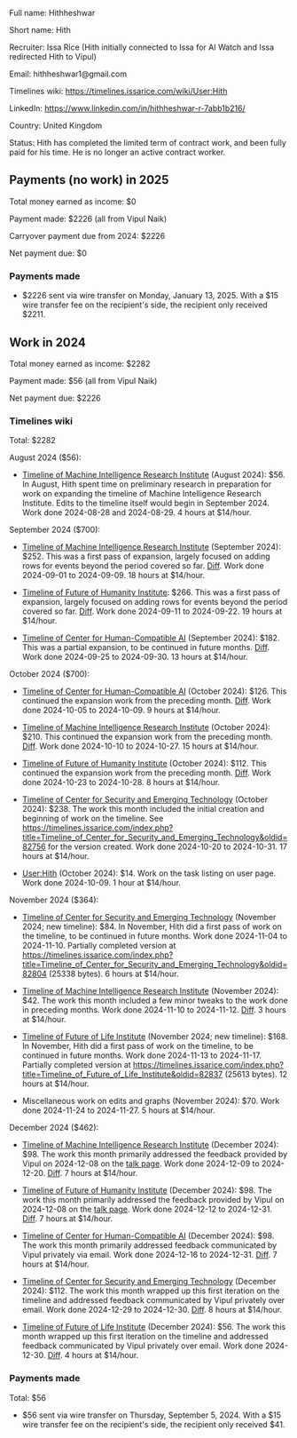 Full name: Hithheshwar

Short name: Hith

Recruiter: Issa Rice (Hith initially connected to Issa for AI Watch and Issa redirected Hith to Vipul)

Email: hithheshwar1@gmail.com

Timelines wiki: https://timelines.issarice.com/wiki/User:Hith

LinkedIn: https://www.linkedin.com/in/hithheshwar-r-7abb1b216/

Country: United Kingdom

Status: Hith has completed the limited term of contract work, and been fully paid for his time. He is no longer an active contract worker.

==Payments (no work) in 2025==

Total money earned as income: $0

Payment made: $2226 (all from Vipul Naik)

Carryover payment due from 2024: $2226

Net payment due: $0

===Payments made===

* $2226 sent via wire transfer on Monday, January 13, 2025. With a $15 wire transfer fee on the recipient's side, the recipient only received $2211.

==Work in 2024==

Total money earned as income: $2282

Payment made: $56 (all from Vipul Naik)

Net payment due: $2226

===Timelines wiki===

Total: $2282

August 2024 ($56):

* [https://timelines.issarice.com/wiki/Timeline_of_Machine_Intelligence_Research_Institute Timeline of Machine Intelligence Research Institute] (August 2024): $56. In August, Hith spent time on preliminary research in preparation for work on expanding the timeline of Machine Intelligence Research Institute. Edits to the timeline itself would begin in September 2024. Work done 2024-08-28 and 2024-08-29. 4 hours at $14/hour.

September 2024 ($700):

* [https://timelines.issarice.com/wiki/Timeline_of_Machine_Intelligence_Research_Institute Timeline of Machine Intelligence Research Institute] (September 2024): $252. This was a first pass of expansion, largely focused on adding rows for events beyond the period covered so far. [https://timelines.issarice.com/index.php?title=Timeline_of_Machine_Intelligence_Research_Institute&type=revision&diff=81867&oldid=79133 Diff]. Work done 2024-09-01 to 2024-09-09. 18 hours at $14/hour.

* [https://timelines.issarice.com/wiki/Timeline_of_Future_of_Humanity_Institute Timeline of Future of Humanity Institute]: $266. This was a first pass of expansion, largely focused on adding rows for events beyond the period covered so far. [https://timelines.issarice.com/index.php?title=Timeline_of_Future_of_Humanity_Institute&type=revision&diff=82214&oldid=75169 Diff]. Work done 2024-09-11 to 2024-09-22. 19 hours at $14/hour.

* [https://timelines.issarice.com/wiki/Timeline_of_Center_for_Human-Compatible_AI Timeline of Center for Human-Compatible AI] (September 2024): $182. This was a partial expansion, to be continued in future months. [https://timelines.issarice.com/index.php?title=Timeline_of_Center_for_Human-Compatible_AI&type=revision&diff=82276&oldid=74846 Diff]. Work done 2024-09-25 to 2024-09-30. 13 hours at $14/hour.

October 2024 ($700):

* [https://timelines.issarice.com/wiki/Timeline_of_Center_for_Human-Compatible_AI Timeline of Center for Human-Compatible AI] (October 2024): $126. This continued the expansion work from the preceding month. [https://timelines.issarice.com/index.php?title=Timeline_of_Center_for_Human-Compatible_AI&type=revision&diff=82388&oldid=82276 Diff]. Work done 2024-10-05 to 2024-10-09. 9 hours at $14/hour.

* [https://timelines.issarice.com/wiki/Timeline_of_Machine_Intelligence_Research_Institute Timeline of Machine Intelligence Research Institute] (October 2024): $210. This continued the expansion work from the preceding month. [https://timelines.issarice.com/index.php?title=Timeline_of_Machine_Intelligence_Research_Institute&type=revision&diff=82636&oldid=82319 Diff]. Work done 2024-10-10 to 2024-10-27. 15 hours at $14/hour.

* [https://timelines.issarice.com/wiki/Timeline_of_Future_of_Humanity_Institute Timeline of Future of Humanity Institute] (October 2024): $112. This continued the expansion work from the preceding month. [https://timelines.issarice.com/index.php?title=Timeline_of_Future_of_Humanity_Institute&type=revision&diff=82658&oldid=82320 Diff]. Work done 2024-10-23 to 2024-10-28. 8 hours at $14/hour.

* [https://timelines.issarice.com/wiki/Timeline_of_Center_for_Security_and_Emerging_Technology Timeline of Center for Security and Emerging Technology] (October 2024): $238. The work this month included the initial creation and beginning of work on the timeline. See https://timelines.issarice.com/index.php?title=Timeline_of_Center_for_Security_and_Emerging_Technology&oldid=82756 for the version created. Work done 2024-10-20 to 2024-10-31. 17 hours at $14/hour.

* [https://timelines.issarice.com/wiki/User:Hith User:Hith] (October 2024): $14. Work on the task listing on user page. Work done 2024-10-09. 1 hour at $14/hour.

November 2024 ($364):

* [https://timelines.issarice.com/wiki/Timeline_of_Center_for_Security_and_Emerging_Technology Timeline of Center for Security and Emerging Technology] (November 2024; new timeline): $84. In November, Hith did a first pass of work on the timeline, to be continued in future months. Work done 2024-11-04 to 2024-11-10. Partially completed version at https://timelines.issarice.com/index.php?title=Timeline_of_Center_for_Security_and_Emerging_Technology&oldid=82804 (25338 bytes). 6 hours at $14/hour.

* [https://timelines.issarice.com/wiki/Timeline_of_Machine_Intelligence_Research_Institute Timeline of Machine Intelligence Research Institute] (November 2024): $42. The work this month included a few minor tweaks to the work done in preceding months. Work done 2024-11-10 to 2024-11-12. [https://timelines.issarice.com/index.php?title=Timeline_of_Machine_Intelligence_Research_Institute&type=revision&diff=82812&oldid=82636 Diff]. 3 hours at $14/hour.

* [https://timelines.issarice.com/wiki/Timeline_of_Future_of_Life_Institute Timeline of Future of Life Institute] (November 2024; new timeline): $168. In November, Hith did a first pass of work on the timeline, to be continued in future months. Work done 2024-11-13 to 2024-11-17. Partially completed version at https://timelines.issarice.com/index.php?title=Timeline_of_Future_of_Life_Institute&oldid=82837 (25613 bytes). 12 hours at $14/hour.

* Miscellaneous work on edits and graphs (November 2024): $70. Work done 2024-11-24 to 2024-11-27. 5 hours at $14/hour.

December 2024 ($462):

* [https://timelines.issarice.com/wiki/Timeline_of_Machine_Intelligence_Research_Institute Timeline of Machine Intelligence Research Institute] (December 2024): $98. The work this month primarily addressed the feedback provided by Vipul on 2024-12-08 on the [https://timelines.issarice.com/wiki/Talk:Timeline_of_Machine_Intelligence_Research_Institute talk page]. Work done 2024-12-09 to 2024-12-20. [https://timelines.issarice.com/index.php?title=Timeline_of_Machine_Intelligence_Research_Institute&type=revision&diff=83169&oldid=82916 Diff]. 7 hours at $14/hour.

* [https://timelines.issarice.com/wiki/Timeline_of_Future_of_Humanity_Institute Timeline of Future of Humanity Institute] (December 2024): $98. The work this month primarily addressed the feedback provided by Vipul on 2024-12-08 on the [https://timelines.issarice.com/wiki/Talk:Timeline_of_Future_of_Humanity_Institute talk page]. Work done 2024-12-12 to 2024-12-31. [https://timelines.issarice.com/index.php?title=Timeline_of_Future_of_Humanity_Institute&type=revision&diff=83401&oldid=82797 Diff]. 7 hours at $14/hour.

* [https://timelines.issarice.com/wiki/Timeline_of_Center_for_Human-Compatible_AI Timeline of Center for Human-Compatible AI] (December 2024): $98. The work this month primarily addressed feedback communicated by Vipul privately via email. Work done 2024-12-16 to 2024-12-31. [https://timelines.issarice.com/index.php?title=Timeline_of_Center_for_Human-Compatible_AI&type=revision&diff=83398&oldid=82910 Diff]. 7 hours at $14/hour.

* [https://timelines.issarice.com/wiki/Timeline_of_Center_for_Security_and_Emerging_Technology Timeline of Center for Security and Emerging Technology] (December 2024): $112. The work this month wrapped up this first iteration on the timeline and addressed feedback communicated by Vipul privately over email. Work done 2024-12-29 to 2024-12-30. [https://timelines.issarice.com/index.php?title=Timeline_of_Center_for_Security_and_Emerging_Technology&type=revision&diff=83304&oldid=83280 Diff]. 8 hours at $14/hour.

* [https://timelines.issarice.com/wiki/Timeline_of_Future_of_Life_Institute Timeline of Future of Life Institute] (December 2024): $56. The work this month wrapped up this first iteration on the timeline and addressed feedback communicated by Vipul privately over email. Work done 2024-12-30. [https://timelines.issarice.com/index.php?title=Timeline_of_Future_of_Life_Institute&type=revision&diff=83310&oldid=82976 Diff]. 4 hours at $14/hour.

===Payments made===

Total: $56

* $56 sent via wire transfer on Thursday, September 5, 2024. With a $15 wire transfer fee on the recipient's side, the recipient only received $41.

